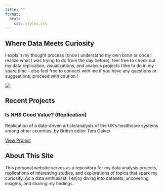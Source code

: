 ```yaml
---
title: ""
format:
  html:
    css: styles.css
---
```


:::: {.header-banner .grid}

::: {.g-col-5}
# Where Data Meets Curiosity {.text-center}

I explain my thought process (once I understand my own brain or once I realize what I was trying to do from the day before), feel free to check out my data replication, visualizations, and analysis projects I like to do in my spare time - also feel free to connect with me if you have any questions or suggestions; proceed with caution !
:::

::: {.g-col-4 .gif-container .text-center}
![](giphy.gif){.rounded-gif}
:::

::::

## Recent Projects

::: {.project-card}
### **Is NHS Good Value? (Replication)** {.project-title}

Replication of a data-driven article/analysis of the UK's healthcare systems among other countries; by British editor Tom Calver

[View Project](tom-calver-article-NHS.qmd){.btn .btn-primary}
:::

<!-- more projections go here once i engage in more work on this -->

## About This Site

This personal website serves as a repository for my data analysis projects, replications of interesting studies, and explorations of topics that spark my curiosity. As a data enthusiast, I enjoy diving into datasets, uncovering insights, and sharing my findings.